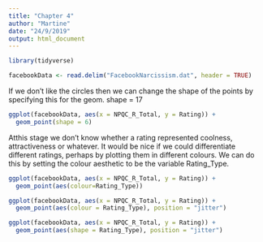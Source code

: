 ```yaml
---
title: "Chapter 4"
author: "Martine"
date: "24/9/2019"
output: html_document
---
```



```r
library(tidyverse)

facebookData <- read.delim("FacebookNarcissism.dat", header = TRUE)

```

If we don’t like the circles then we can change the shape of the points by specifying this for
the geom. shape = 17 

```r
ggplot(facebookData, aes(x = NPQC_R_Total, y = Rating)) + 
  geom_point(shape = 6)
```
Atthis stage we don’t know whether a rating represented coolness, attractiveness or whatever.
It would be nice if we could differentiate different ratings, perhaps by plotting them in
different colours. We can do this by setting the colour aesthetic to be the variable Rating_Type.

```r
ggplot(facebookData, aes(x = NPQC_R_Total, y = Rating)) + 
  geom_point(aes(colour=Rating_Type)) 

```


```r
ggplot(facebookData, aes(x = NPQC_R_Total, y = Rating)) +
  geom_point(aes(colour = Rating_Type), position = "jitter")
```

```r
ggplot(facebookData, aes(x = NPQC_R_Total, y = Rating)) +
  geom_point(aes(shape = Rating_Type), position = "jitter")
```

```r

```

